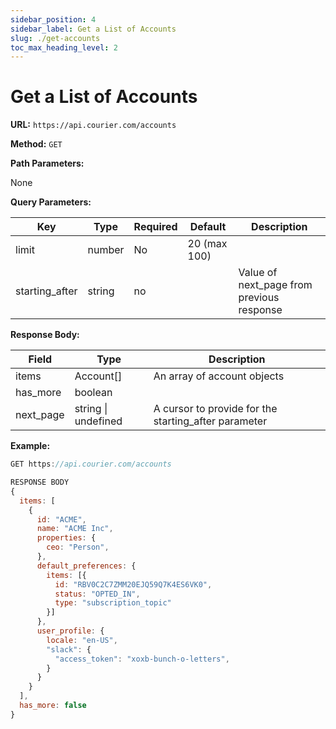 ```yaml
---
sidebar_position: 4
sidebar_label: Get a List of Accounts
slug: ./get-accounts
toc_max_heading_level: 2
---
```


# Get a List of Accounts

**URL:** `https://api.courier.com/accounts`

**Method:** `GET`

**Path Parameters:**

None

**Query Parameters:**

| Key            | Type   | Required | Default      | Description                               |
| -------------- | ------ | -------- | ------------ | ----------------------------------------- |
| limit          | number | No       | 20 (max 100) |                                           |
| starting_after | string | no       |              | Value of next_page from previous response |

**Response Body:**

| Field     | Type                | Description                                          |
| --------- | ------------------- | ---------------------------------------------------- |
| items     | Account[]           | An array of account objects                          |
| has_more  | boolean             |                                                      |
| next_page | string \| undefined | A cursor to provide for the starting_after parameter |

**Example:**

```js
GET https://api.courier.com/accounts

RESPONSE BODY
{
  items: [
    {
      id: "ACME",
      name: "ACME Inc",
      properties: {
        ceo: "Person",
      },
      default_preferences: {
        items: [{
          id: "RBV0C2C7ZMM20EJQ59Q7K4ES6VK0",
          status: "OPTED_IN",
          type: "subscription_topic"
        }]
      },
      user_profile: {
        locale: "en-US",
        "slack": {
          "access_token": "xoxb-bunch-o-letters",
        }
      }
    }
  ],
  has_more: false
}
```
